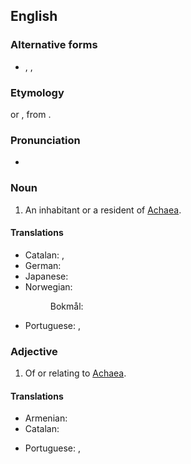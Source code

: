 {{also|Achæan}}
==English==

===Alternative forms===
* {{l|en|Achæan}}, {{l|en|Achaian}}, {{l|en|Achean}}

===Etymology===
{{etyl|la|en}} {{m|la|Achaeus}} or {{m|la|Achaius}}, from {{etyl|grc|en}} {{m|grc|Ἀχαιός}}.

===Pronunciation===
* {{IPA|/əˈkiːən/|lang=en}}

===Noun===
{{en-noun}}

# An inhabitant or a resident of [[Achaea]].

====Translations====
{{trans-top|an inhabitant of Achaea}}
* Catalan: {{t|ca|aqueu|m}}, {{t|ca|aquea|f}}
* German: {{t+|de|Achäer|m}}
* Japanese: {{t|ja|アカイア人|tr=akaia-jin}}
* Norwegian:
*: Bokmål: {{t+|nb|akhaier|m}}
{{trans-mid}}
* Portuguese: {{t+|pt|aqueu|m}}, {{t|pt|aqueia|f}}
{{trans-bottom}}

===Adjective===
{{en-adj|-}}

# Of or relating to [[Achaea]].

====Translations====
{{trans-top|Of or relating to Achaea}}
* Armenian: {{t|hy|աքայական|sc=Armn}}
* Catalan: {{t|ca|aqueu}}
{{trans-mid}}
* Portuguese: {{t+|pt|aqueu|m}}, {{t|pt|aqueia|f}}
{{trans-bottom}}